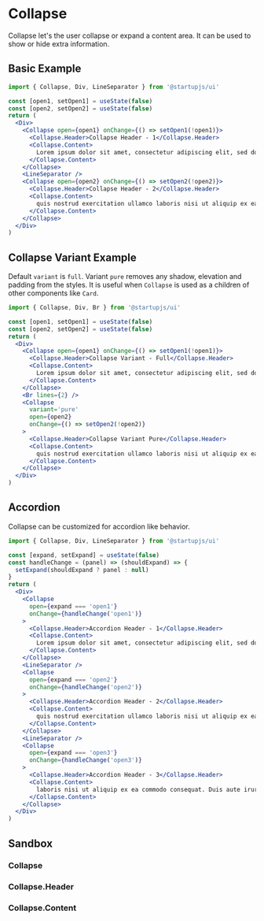
# Collapse

Collapse let's the user collapse or expand a content area. It can be used to show or hide extra information.

## Basic Example

```jsx
import { Collapse, Div, LineSeparator } from '@startupjs/ui'
```

```jsx example
const [open1, setOpen1] = useState(false)
const [open2, setOpen2] = useState(false)
return (
  <Div>
    <Collapse open={open1} onChange={() => setOpen1(!open1)}>
      <Collapse.Header>Collapse Header - 1</Collapse.Header>
      <Collapse.Content>
        Lorem ipsum dolor sit amet, consectetur adipiscing elit, sed do eiusmod tempor incididunt ut labore et dolore magna aliqua. Ut enim ad minim veniam, quis nostrud exercitation ullamco laboris nisi ut aliquip ex ea commodo consequat. Duis aute irure dolor in reprehenderit in voluptate velit esse cillum dolore eu fugiat nulla pariatur. Excepteur sint occaecat cupidatat non proident, sunt in culpa qui officia deserunt mollit anim id est laborum
      </Collapse.Content>
    </Collapse>
    <LineSeparator />
    <Collapse open={open2} onChange={() => setOpen2(!open2)}>
      <Collapse.Header>Collapse Header - 2</Collapse.Header>
      <Collapse.Content>
        quis nostrud exercitation ullamco laboris nisi ut aliquip ex ea commodo consequat. Duis aute irure dolor in reprehenderit in voluptate velit esse cillum dolore eu
      </Collapse.Content>
    </Collapse>
  </Div>
)
```

## Collapse Variant Example

Default `variant` is `full`.
Variant `pure` removes any shadow, elevation and padding from the styles. It is useful when `Collapse` is used as a children of other components like `Card`.

```jsx
import { Collapse, Div, Br } from '@startupjs/ui'
```

```jsx example
const [open1, setOpen1] = useState(false)
const [open2, setOpen2] = useState(false)
return (
  <Div>
    <Collapse open={open1} onChange={() => setOpen1(!open1)}>
      <Collapse.Header>Collapse Variant - Full</Collapse.Header>
      <Collapse.Content>
        Lorem ipsum dolor sit amet, consectetur adipiscing elit, sed do eiusmod tempor incididunt ut labore et dolore magna aliqua. Ut enim ad minim veniam, quis nostrud exercitation ullamco laboris nisi ut aliquip ex ea commodo consequat. Duis aute irure dolor in reprehenderit in voluptate velit esse cillum dolore eu fugiat nulla pariatur. Excepteur sint occaecat cupidatat non proident, sunt in culpa qui officia deserunt mollit anim id est laborum
      </Collapse.Content>
    </Collapse>
    <Br lines={2} />
    <Collapse
      variant='pure'
      open={open2}
      onChange={() => setOpen2(!open2)}
    >
      <Collapse.Header>Collapse Variant Pure</Collapse.Header>
      <Collapse.Content>
        quis nostrud exercitation ullamco laboris nisi ut aliquip ex ea commodo consequat. Duis aute irure dolor in reprehenderit in voluptate velit esse cillum dolore eu
      </Collapse.Content>
    </Collapse>
  </Div>
)
```

## Accordion

Collapse can be customized for accordion like behavior.

```jsx
import { Collapse, Div, LineSeparator } from '@startupjs/ui'
```

```jsx example
const [expand, setExpand] = useState(false)
const handleChange = (panel) => (shouldExpand) => {
  setExpand(shouldExpand ? panel : null)
}
return (
  <Div>
    <Collapse
      open={expand === 'open1'}
      onChange={handleChange('open1')}
    >
      <Collapse.Header>Accordion Header - 1</Collapse.Header>
      <Collapse.Content>
        Lorem ipsum dolor sit amet, consectetur adipiscing elit, sed do eiusmod tempor incididunt ut labore et dolore magna aliqua. Ut enim ad minim veniam, quis nostrud exercitation ullamco.
      </Collapse.Content>
    </Collapse>
    <LineSeparator />
    <Collapse
      open={expand === 'open2'}
      onChange={handleChange('open2')}
    >
      <Collapse.Header>Accordion Header - 2</Collapse.Header>
      <Collapse.Content>
        quis nostrud exercitation ullamco laboris nisi ut aliquip ex ea commodo consequat. Duis aute irure dolor in reprehenderit in voluptate velit esse cillum dolore eu.
      </Collapse.Content>
    </Collapse>
    <LineSeparator />
    <Collapse
      open={expand === 'open3'}
      onChange={handleChange('open3')}
    >
      <Collapse.Header>Accordion Header - 3</Collapse.Header>
      <Collapse.Content>
        laboris nisi ut aliquip ex ea commodo consequat. Duis aute irure dolor in reprehenderit in voluptate velit esse cillum dolore eu fugiat nulla pariatur. Excepteur sint occaecat cupidatat non proident, sunt in culpa qui officia deserunt mollit anim id est laborum.
      </Collapse.Content>
    </Collapse>
  </Div>
)
```

## Sandbox

### Collapse

<Sandbox Component={Collapse} />

### Collapse.Header

<Sandbox Component={Collapse.Header} />

### Collapse.Content

<Sandbox Component={Collapse.Content} />

